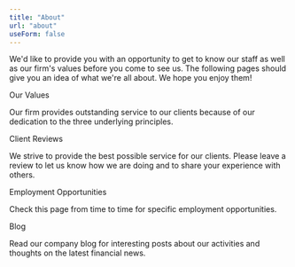 ```yaml
---
title: "About"
url: "about"
useForm: false
---
```



We'd like to provide you with an opportunity to get to know our staff as well as our firm's values before you come to see us. The following pages should give you an idea of what we're all about. We hope you enjoy them!

<Link to={"/about/our-values"}>Our Values</Link>

Our firm provides outstanding service to our clients because of our dedication to the three underlying principles.

<Link to={"/about/client-reviews"}>Client Reviews</Link>

We strive to provide the best possible service for our clients. Please leave a review to let us know how we are doing and to share your experience with others.

<Link to={"/about/employment-opportunities"}>Employment Opportunities</Link>

Check this page from time to time for specific employment opportunities.

<Link to={"/about/blog"}>Blog</Link>

Read our company blog for interesting posts about our activities and thoughts on the latest financial news.
